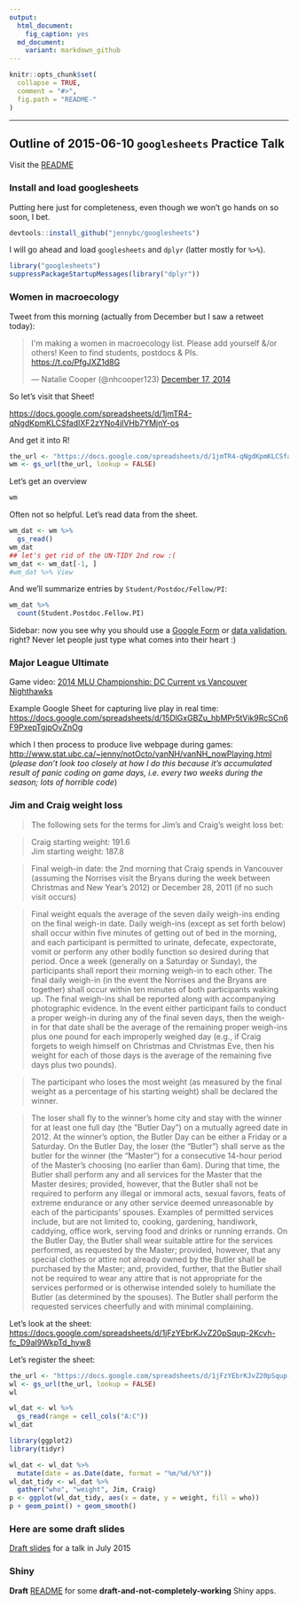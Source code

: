 ```yaml
---
output:
  html_document:
    fig_caption: yes
  md_document:
    variant: markdown_github
---
```


```r
knitr::opts_chunk$set(
  collapse = TRUE,
  comment = "#>",
  fig.path = "README-"
)
```

---

Outline of 2015-06-10 `googlesheets` Practice Talk
---

Visit the [README](README.md)

### Install and load googlesheets

Putting here just for completeness, even though we won't go hands on so soon, I bet.

```r
devtools::install_github("jennybc/googlesheets")
```

I will go ahead and load `googlesheets` and `dplyr` (latter mostly for `%>%`).

```r
library("googlesheets")
suppressPackageStartupMessages(library("dplyr"))
```

### Women in macroecology

Tweet from this morning (actually from December but I saw a retweet today):

<blockquote class="twitter-tweet" lang="en"><p lang="en" dir="ltr">I&#39;m making a women in macroecology list. Please add yourself &amp;/or others! Keen to find students, postdocs &amp; PIs. <a href="https://t.co/PfgJXZ1d8G">https://t.co/PfgJXZ1d8G</a></p>&mdash; Natalie Cooper (@nhcooper123) <a href="https://twitter.com/nhcooper123/status/545197476454879233">December 17, 2014</a></blockquote>

So let's visit that Sheet!

<https://docs.google.com/spreadsheets/d/1jmTR4-qNgdKpmKLCSfadIXF2zYNo4jlVHb7YMjnY-os>

And get it into R!

```r
the_url <- "https://docs.google.com/spreadsheets/d/1jmTR4-qNgdKpmKLCSfadIXF2zYNo4jlVHb7YMjnY-os"
wm <- gs_url(the_url, lookup = FALSE)
```

Let's get an overview

```r
wm
```

Often not so helpful. Let's read data from the sheet.

```r
wm_dat <- wm %>%
  gs_read()
wm_dat
## let's get rid of the UN-TIDY 2nd row :(
wm_dat <- wm_dat[-1, ]
#wm_dat %>% View
```

And we'll summarize entries by `Student/Postdoc/Fellow/PI`:

```r
wm_dat %>%
  count(Student.Postdoc.Fellow.PI)
```

Sidebar: now you see why you should use a [Google Form](https://www.google.com/forms/about/) or [data validation](https://support.google.com/docs/answer/139705?hl=en), right? Never let people just type what comes into their heart :)

### Major League Ultimate

Game video: [2014 MLU Championship: DC Current vs Vancouver Nighthawks](https://www.youtube.com/watch?v=s8VWLIhn_g0&t=2h16m08s)

Example Google Sheet for capturing live play in real time:
<https://docs.google.com/spreadsheets/d/15DlGxGBZu_hbMPr5tVik9RcSCn6F9PxepTgjpOvZnOg>

which I then process to produce live webpage during games:  
<http://www.stat.ubc.ca/~jenny/notOcto/vanNH/vanNH_nowPlaying.html>  
(*please don't look too closely at how I do this because it's accumulated result of panic coding on game days, i.e. every two weeks during the season; lots of horrible code*)

### Jim and Craig weight loss

> The following sets for the terms for Jim's and Craig's weight loss bet:

> Craig starting weight:  191.6  
> Jim starting weight: 187.8  

> Final weigh-in date:  the 2nd morning that Craig spends in Vancouver (assuming the Norrises visit the Bryans during the week between Christmas and New Year's 2012) or December 28, 2011 (if no such visit occurs)

> Final weight equals the average of the seven daily weigh-ins ending on the final weigh-in date.  Daily weigh-ins (except as set forth below) shall occur within five minutes of getting out of bed in the morning, and each participant is permitted to urinate, defecate, expectorate, vomit or perform any other bodily function so desired during that period.  Once a week (generally on a Saturday or Sunday), the participants shall report their morning weigh-in to each other. The final daily weigh-in (in the event the Norrises and the Bryans are together) shall occur within ten minutes of both participants waking up.  The final weigh-ins shall be reported along with accompanying photographic evidence. In the event either participant fails to conduct a proper weigh-in during any of the final seven days, then the weigh-in for that date shall be the average of the remaining proper weigh-ins plus one pound for each improperly weighed day (e.g., if Craig forgets to weigh himself on Christmas and Christmas Eve, then his weight for each of  those days is the average of the remaining five days plus two pounds).

> The participant who loses the most weight (as measured by the final weight as a percentage of his starting weight) shall be declared the winner.

> The loser shall fly to the winner's home city and stay with the winner for at least one full day (the "Butler Day") on a mutually agreed date in 2012.  At the winner's option, the Butler Day can be either a Friday or a Saturday.  On the Butler Day, the loser (the "Butler") shall serve as the butler for the winner (the "Master") for a consecutive 14-hour period of the Master's choosing (no earlier than 6am).  During that time, the Butler shall perform any and all services for the Master that the Master desires; provided, however, that the Butler shall not be required to perform any illegal or immoral acts, sexual favors, feats of extreme endurance or any other service deemed unreasonable by each of the participants' spouses.  Examples of permitted services include, but are not limited to, cooking, gardening, handiwork, caddying, office work, serving food and drinks or running errands.  On the Butler Day, the Butler shall wear suitable attire for the services performed, as requested by the Master; provided, however, that any special clothes or attire not already owned by the Butler shall be purchased by the Master; and, provided, further, that the Butler shall not be required to wear any attire that is not appropriate for the services performed or is otherwise intended solely to humiliate the Butler (as determined by the spouses).  The Butler shall perform the requested services cheerfully and with minimal complaining.

Let's look at the sheet:  
<https://docs.google.com/spreadsheets/d/1jFzYEbrKJvZ20pSqup-2Kcvh-fc_D9aI9WkpTd_hyw8>

Let's register the sheet:

```r
the_url <- "https://docs.google.com/spreadsheets/d/1jFzYEbrKJvZ20pSqup-2Kcvh-fc_D9aI9WkpTd_hyw8"
wl <- gs_url(the_url, lookup = FALSE)
wl
```

```r
wl_dat <- wl %>% 
  gs_read(range = cell_cols("A:C"))
wl_dat

library(ggplot2)
library(tidyr)

wl_dat <- wl_dat %>% 
  mutate(date = as.Date(date, format = "%m/%d/%Y"))
wl_dat_tidy <- wl_dat %>%
  gather("who", "weight", Jim, Craig)
p <- ggplot(wl_dat_tidy, aes(x = date, y = weight, fill = who))
p + geom_point() + geom_smooth()
```

### Here are some draft slides

[Draft slides](https://speakerdeck.com/jennybc/googlesheets-draft) for a talk in July 2015

### Shiny

__Draft__ [README](inst/shiny-examples/README.md) for some __draft-and-not-completely-working__ Shiny apps.
